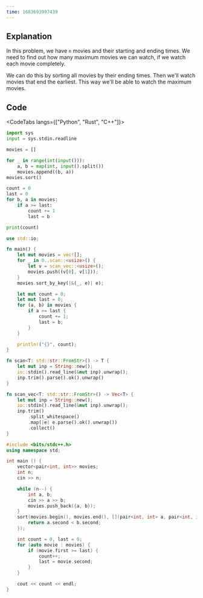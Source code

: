 ```yaml
---
time: 1683693997439
---
```


## Explanation

In this problem, we have `n` movies and their starting and ending times. We need to find out how many maximum movies we can watch, if we watch each movie completely.

We can do this by sorting all movies by their ending times. Then we'll watch movies that end the earliest. This way we'll be able to watch the maximum movies.

## Code

<CodeTabs langs={["Python", "Rust", "C++"]}>

```python
import sys
input = sys.stdin.readline

movies = []

for _ in range(int(input())):
    a, b = map(int, input().split())
    movies.append((b, a))
movies.sort()

count = 0
last = 0
for b, a in movies:
    if a >= last:
        count += 1
        last = b

print(count)
```

```rust
use std::io;

fn main() {
    let mut movies = vec![];
    for _ in 0..scan::<usize>() {
        let v = scan_vec::<usize>();
        movies.push((v[0], v[1]));
    }
    movies.sort_by_key(|&(_, e)| e);

    let mut count = 0;
    let mut last = 0;
    for (a, b) in movies {
        if a >= last {
            count += 1;
            last = b;
        }
    }

    println!("{}", count);
}

fn scan<T: std::str::FromStr>() -> T {
    let mut inp = String::new();
    io::stdin().read_line(&mut inp).unwrap();
    inp.trim().parse().ok().unwrap()
}

fn scan_vec<T: std::str::FromStr>() -> Vec<T> {
    let mut inp = String::new();
    io::stdin().read_line(&mut inp).unwrap();
    inp.trim()
        .split_whitespace()
        .map(|e| e.parse().ok().unwrap())
        .collect()
}
```

```cpp
#include <bits/stdc++.h>
using namespace std;

int main () {
    vector<pair<int, int>> movies;
    int n;
    cin >> n;

    while (n--) {
        int a, b;
        cin >> a >> b;
        movies.push_back({a, b});
    }
    sort(movies.begin(), movies.end(), [](pair<int, int> a, pair<int, int> b) {
        return a.second < b.second;
    });

    int count = 0, last = 0;
    for (auto movie : movies) {
        if (movie.first >= last) {
            count++;
            last = movie.second;
        }
    }

    cout << count << endl;
}
```

</CodeTabs>
